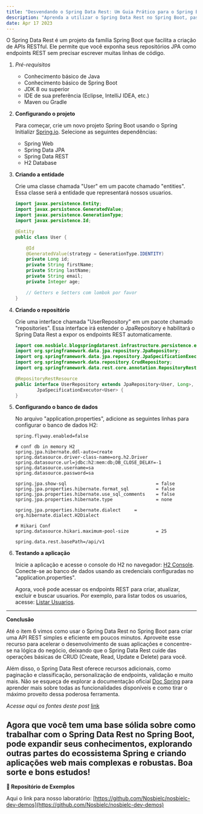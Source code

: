 ```yaml
---
title: "Desvendando o Spring Data Rest: Um Guia Prático para o Spring Boot - Parte 1"
description: "Aprenda a utilizar o Spring Data Rest no Spring Boot, passo a passo, para criar uma API REST simples e eficiente em minutos. Torne-se um mestre em desenvolvimento web com este guia completo!"
date: Apr 17 2023
---
```


O Spring Data Rest é um projeto da família Spring Boot que facilita a criação de APIs RESTful. Ele permite que você exponha seus repositórios JPA como endpoints REST sem precisar escrever muitas linhas de código.

1. _Pré-requisitos_

    - Conhecimento básico de Java
    - Conhecimento básico de Spring Boot
    - JDK 8 ou superior
    - IDE de sua preferência (Eclipse, IntelliJ IDEA, etc.)
    - Maven ou Gradle

2. **Configurando o projeto**

    Para começar, crie um novo projeto Spring Boot usando o Spring Initializr [Spring.io](https://start.spring.io/). Selecione as seguintes dependências:

    - Spring Web
    - Spring Data JPA
    - Spring Data REST
    - H2 Database

3. **Criando a entidade**

    Crie uma classe chamada "User" em um pacote chamado "entities". Essa classe será a entidade que representará nossos usuarios.

    ```java
    import javax.persistence.Entity;
    import javax.persistence.GeneratedValue;
    import javax.persistence.GenerationType;
    import javax.persistence.Id;

    @Entity
    public class User {

        @Id
        @GeneratedValue(strategy = GenerationType.IDENTITY)
        private Long id;
        private String firstName;
        private String lastName;
        private String email;
        private Integer age;

        // Getters e Setters com lombok por favor
    }
    ```

4. **Criando o repositório**

    Crie uma interface chamada "UserRepository" em um pacote chamado "repositories". Essa interface irá estender o JpaRepository e habilitará o Spring Data Rest a expor os endpoints REST automaticamente.

    ```java
    import com.nosbielc.blogspringdatarest.infrastructure.persistence.entities.User;
    import org.springframework.data.jpa.repository.JpaRepository;
    import org.springframework.data.jpa.repository.JpaSpecificationExecutor;
    import org.springframework.data.repository.CrudRepository;
    import org.springframework.data.rest.core.annotation.RepositoryRestResource;

    @RepositoryRestResource
    public interface UserRepository extends JpaRepository<User, Long>, CrudRepository<User, Long>,
            JpaSpecificationExecutor<User> {
    }
    ```

5. **Configurando o banco de dados**

    No arquivo "application.properties", adicione as seguintes linhas para configurar o banco de dados H2:

    ```properties
    spring.flyway.enabled=false

    # conf db in memory H2
    spring.jpa.hibernate.ddl-auto=create
    spring.datasource.driver-class-name=org.h2.Driver
    spring.datasource.url=jdbc:h2:mem:db;DB_CLOSE_DELAY=-1
    spring.datasource.username=sa
    spring.datasource.password=sa

    spring.jpa.show-sql                                 = false
    spring.jpa.properties.hibernate.format_sql          = false
    spring.jpa.properties.hibernate.use_sql_comments    = false
    spring.jpa.properties.hibernate.type                = none

    spring.jpa.properties.hibernate.dialect     = org.hibernate.dialect.H2Dialect

    # Hikari Conf
    spring.datasource.hikari.maximum-pool-size          = 25

    spring.data.rest.basePath=/api/v1
    ```

6. **Testando a aplicação**

    Inicie a aplicação e acesse o console do H2 no navegador: [H2 Console](http://localhost:8080/h2-console). Conecte-se ao banco de dados usando as credenciais configuradas no "application.properties".

    Agora, você pode acessar os endpoints REST para criar, atualizar, excluir e buscar usuarios. Por exemplo, para listar todos os usuarios, acesse: [Listar Usuarios](http://localhost:8080/api/v1/users).

---

**Conclusão**

Até o item 6 vimos como usar o Spring Data Rest no Spring Boot para criar uma API REST simples e eficiente em poucos minutos. Aproveite esse recurso para acelerar o desenvolvimento de suas aplicações e concentre-se na lógica do negócio, deixando que o Spring Data Rest cuide das operações básicas de CRUD (Create, Read, Update e Delete) para você.

Além disso, o Spring Data Rest oferece recursos adicionais, como paginação e classificação, personalização de endpoints, validação e muito mais. Não se esqueça de explorar a documentação oficial [Doc Spring](https://docs.spring.io/spring-data/rest/docs/current/reference/html/) para aprender mais sobre todas as funcionalidades disponíveis e como tirar o máximo proveito dessa poderosa ferramenta.

_Acesse aqui os fontes deste post_ [link](https://github.com/Nosbielc/blog-spring-data-rest)

Agora que você tem uma base sólida sobre como trabalhar com o Spring Data Rest no Spring Boot, pode expandir seus conhecimentos, explorando outras partes do ecossistema Spring e criando aplicações web mais complexas e robustas. Boa sorte e bons estudos!
---

**🔗 Repositório de Exemplos**

Aqui o link para nosso laboratório: [https://github.com/Nosbielc/nosbielc-dev-demos](https://github.com/Nosbielc/nosbielc-dev-demos)
